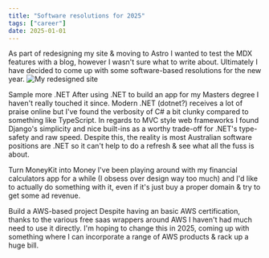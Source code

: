 ```yaml
---
title: "Software resolutions for 2025"
tags: ["career"]
date: 2025-01-01
---
```



<TextBlock>
  As part of redesigning my site & moving to Astro I wanted to test the MDX
  features with a blog, however I wasn't sure what to write about. Ultimately I
  have decided to come up with some software-based resolutions for the new year.
</TextBlock>

<Image src={testImage} alt="My redesigned site" />

<HeadingBlock>Sample more .NET</HeadingBlock>
<TextBlock>
  After using .NET to build an app for my Masters degree I haven't really
  touched it since. Modern .NET (dotnet?) receives a lot of praise online but
  I've found the verbosity of C# a bit clunky compared to something like
  TypeScript. In regards to MVC style web frameworks I found Django's simplicity
  and nice built-ins as a worthy trade-off for .NET's type-safety and raw speed.
  Despite this, the reality is most Australian software positions are .NET so it
  can't help to do a refresh & see what all the fuss is about.
</TextBlock>

<HeadingBlock>Turn MoneyKit into Money</HeadingBlock>
<TextBlock>
  I've been playing around with my financial calculators app for a while (I
  obsess over design way too much) and I'd like to actually do something with
  it, even if it's just buy a proper domain & try to get some ad revenue.
</TextBlock>

<HeadingBlock>Build a AWS-based project</HeadingBlock>
<TextBlock>
  Despite having an basic AWS certification, thanks to the various free saas
  wrappers around AWS I haven't had much need to use it directly. I'm hoping to
  change this in 2025, coming up with something where I can incorporate a range
  of AWS products & rack up a huge bill.
</TextBlock>
